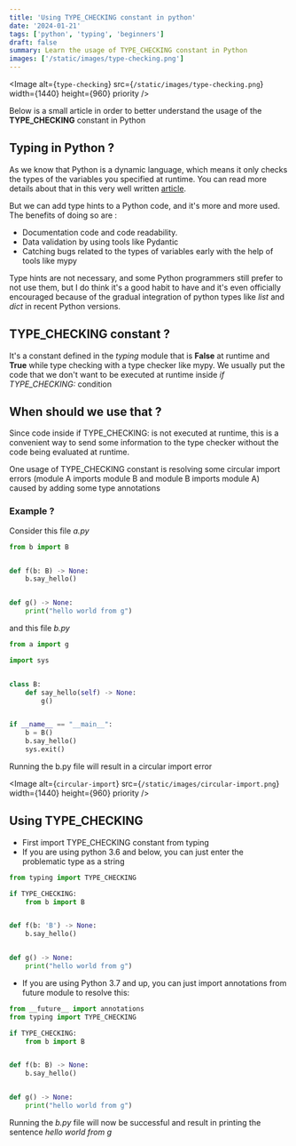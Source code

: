```yaml
---
title: 'Using TYPE_CHECKING constant in python'
date: '2024-01-21'
tags: ['python', 'typing', 'beginners']
draft: false
summary: Learn the usage of TYPE_CHECKING constant in Python
images: ['/static/images/type-checking.png']
---
```


<Image
  alt={`type-checking`}
  src={`/static/images/type-checking.png`}
  width={1440}
  height={960}
  priority
/>

Below is a small article in order to better understand the usage of the **TYPE_CHECKING** constant in Python

## Typing in Python ?

As we know that Python is a dynamic language, which means it only checks the types of the variables you specified at runtime.
You can read more details about that in this very well written [article](https://vickiboykis.com/2023/12/11/why-if-type_checking/).

But we can add type hints to a Python code, and it's more and more used.
The benefits of doing so are :

- Documentation code and code readability.
- Data validation by using tools like Pydantic
- Catching bugs related to the types of variables early with the help of tools like mypy

Type hints are not necessary, and some Python programmers still prefer to not use them, but I do think it's a good habit to have and it's even officially encouraged because of
the gradual integration of python types like _list_ and _dict_ in recent Python versions.

## TYPE_CHECKING constant ?

It's a constant defined in the _typing_ module that is **False** at runtime and **True** while type checking with a type checker like mypy.
We usually put the code that we don't want to be executed at runtime inside _if TYPE_CHECKING:_ condition

## When should we use that ?

Since code inside if TYPE_CHECKING: is not executed at runtime, this is a convenient way to send some information to the type checker without the code being evaluated at runtime.

One usage of TYPE_CHECKING constant is resolving some circular import errors (module A imports module B and module B imports module A) caused by adding some type annotations

### Example ?

Consider this file _a.py_

```python
from b import B


def f(b: B) -> None:
    b.say_hello()


def g() -> None:
    print("hello world from g")
```

and this file _b.py_

```python
from a import g

import sys


class B:
    def say_hello(self) -> None:
        g()


if __name__ == "__main__":
    b = B()
    b.say_hello()
    sys.exit()
```

Running the b.py file will result in a circular import error

<Image
  alt={`circular-import`}
  src={`/static/images/circular-import.png`}
  width={1440}
  height={960}
  priority
/>

## Using TYPE_CHECKING

- First import TYPE_CHECKING constant from typing
- If you are using python 3.6 and below, you can just enter the problematic type as a string

```python
from typing import TYPE_CHECKING

if TYPE_CHECKING:
    from b import B


def f(b: 'B') -> None:
    b.say_hello()


def g() -> None:
    print("hello world from g")
```

- If you are using Python 3.7 and up, you can just import annotations from future module to resolve this:

```python
from __future__ import annotations
from typing import TYPE_CHECKING

if TYPE_CHECKING:
    from b import B


def f(b: B) -> None:
    b.say_hello()


def g() -> None:
    print("hello world from g")
```

Running the _b.py_ file will now be successful and result in printing the sentence _hello world from g_
